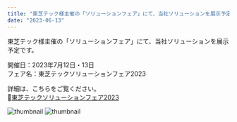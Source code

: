 ```yaml
---
title: "東芝テック様主催の「ソリューションフェア」にて、当社ソリューションを展示予定です。"
date: "2023-06-13"
---
```

東芝テック様主催の「ソリューションフェア」にて、当社ソリューションを展示予定です。<br />

開催日：2023年7月12日・13日<br />
フェア名：東芝テックソリューションフェア2023<br />

詳細は、こちらをご覧ください。<br />
🔗[東芝テックソリューションフェア2023](https://www.toshibatec.co.jp/event/info/571281010230712/)

![thumbnail](../images/News/Toshiba/solution-fair.png)
![thumbnail](../images/News/Toshiba/solution-fair_2.png)